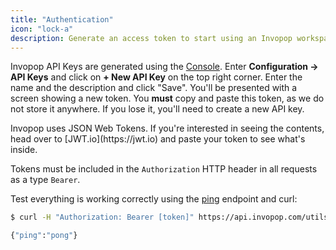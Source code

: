 ```yaml
---
title: "Authentication"
icon: "lock-a"
description: Generate an access token to start using an Invopop workspace.
---
```


Invopop API Keys are generated using the [Console](https://console.invopop.com). Enter **Configuration → API Keys** and click on **+ New API Key** on the top right corner. Enter the name and the description and click "Save". You'll be presented with a screen showing a new token. You **must** copy and paste this token, as we do not store it anywhere. If you lose it, you'll need to create a new API key.

<Tip>
  Invopop uses JSON Web Tokens. If you're interested in seeing the contents, head over to [JWT.io](https://jwt.io) and paste your token to see what's
  inside.
</Tip>

Tokens must be included in the `Authorization` HTTP header in all requests as a type `Bearer`.

Test everything is working correctly using the [ping](/api-ref/utils/ping)
endpoint and curl:

```bash
$ curl -H "Authorization: Bearer [token]" https://api.invopop.com/utils/v1/ping

{"ping":"pong"}
```
